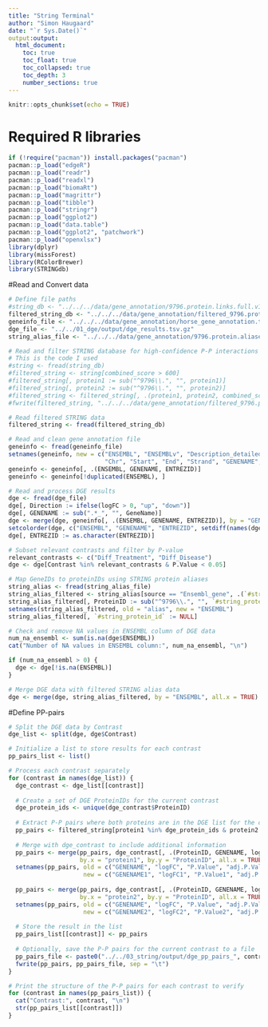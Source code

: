 ```yaml
---
title: "String Terminal"
author: "Simon Haugaard"
date: "`r Sys.Date()`"
output:output: 
  html_document:
    toc: true
    toc_float: true
    toc_collapsed: true
    toc_depth: 3
    number_sections: true
---
```


```r
knitr::opts_chunk$set(echo = TRUE)
```

# Required R libraries
```r
if (!require("pacman")) install.packages("pacman")
pacman::p_load("edgeR")
pacman::p_load("readr")
pacman::p_load("readxl")
pacman::p_load("biomaRt")
pacman::p_load("magrittr")
pacman::p_load("tibble")
pacman::p_load("stringr")
pacman::p_load("ggplot2")
pacman::p_load("data.table")
pacman::p_load("ggplot2", "patchwork")
pacman::p_load("openxlsx")
library(dplyr)
library(missForest)
library(RColorBrewer)
library(STRINGdb)


```

#Read and Convert data
```r
# Define file paths
#string_db <- "../../../data/gene_annotation/9796.protein.links.full.v12.0.txt.gz"
filtered_string_db <- "../../../data/gene_annotation/filtered_9796.protein.links.full.v12.0.txt.gz"
geneinfo_file <- "../../../data/gene_annotation/horse_gene_annotation.tsv.gz"
dge_file <- "../../01_dge/output/dge_results.tsv.gz"
string_alias_file <- "../../../data/gene_annotation/9796.protein.aliases.v12.0.txt.gz"

# Read and filter STRING database for high-confidence P-P interactions
# This is the code I used
#string <- fread(string_db)
#filtered_string <- string[combined_score > 600]
#filtered_string[, protein1 := sub("^9796\\.", "", protein1)]
#filtered_string[, protein2 := sub("^9796\\.", "", protein2)]
#filtered_string <- filtered_string[, .(protein1, protein2, combined_score)]
#fwrite(filtered_string, "../../../data/gene_annotation/filtered_9796.protein.links.full.v12.0.txt.gz", sep = "\t")

# Read filtered STRING data
filtered_string <- fread(filtered_string_db)

# Read and clean gene annotation file
geneinfo <- fread(geneinfo_file)
setnames(geneinfo, new = c("ENSEMBL", "ENSEMBLv", "Description_detailed", 
                           "Chr", "Start", "End", "Strand", "GENENAME", "ENTREZID", "Description"))
geneinfo <- geneinfo[, .(ENSEMBL, GENENAME, ENTREZID)]
geneinfo <- geneinfo[!duplicated(ENSEMBL), ]

# Read and process DGE results
dge <- fread(dge_file)
dge[, Direction := ifelse(logFC > 0, "up", "down")]
dge[, GENENAME := sub(".*_", "", GeneName)]
dge <- merge(dge, geneinfo[, .(ENSEMBL, GENENAME, ENTREZID)], by = "GENENAME", all.x = TRUE)
setcolorder(dge, c("ENSEMBL", "GENENAME", "ENTREZID", setdiff(names(dge), c("ENSEMBL", "GENENAME", "ENTREZID"))))
dge[, ENTREZID := as.character(ENTREZID)]

# Subset relevant contrasts and filter by P-value
relevant_contrasts <- c("Diff_Treatment", "Diff_Disease")
dge <- dge[Contrast %in% relevant_contrasts & P.Value < 0.05]

# Map GeneIDs to proteinIDs using STRING protein aliases
string_alias <- fread(string_alias_file)
string_alias_filtered <- string_alias[source == "Ensembl_gene", .(`#string_protein_id`, alias)]
string_alias_filtered[, ProteinID := sub("^9796\\.", "", `#string_protein_id`)]
setnames(string_alias_filtered, old = "alias", new = "ENSEMBL")
string_alias_filtered[, `#string_protein_id` := NULL]

# Check and remove NA values in ENSEMBL column of DGE data
num_na_ensembl <- sum(is.na(dge$ENSEMBL))
cat("Number of NA values in ENSEMBL column:", num_na_ensembl, "\n")

if (num_na_ensembl > 0) {
  dge <- dge[!is.na(ENSEMBL)]
}

# Merge DGE data with filtered STRING alias data
dge <- merge(dge, string_alias_filtered, by = "ENSEMBL", all.x = TRUE)
```

#Define PP-pairs
```r
# Split the DGE data by Contrast
dge_list <- split(dge, dge$Contrast)

# Initialize a list to store results for each contrast
pp_pairs_list <- list()

# Process each contrast separately
for (contrast in names(dge_list)) {
  dge_contrast <- dge_list[[contrast]]
  
  # Create a set of DGE ProteinIDs for the current contrast
  dge_protein_ids <- unique(dge_contrast$ProteinID)
  
  # Extract P-P pairs where both proteins are in the DGE list for the current contrast
  pp_pairs <- filtered_string[protein1 %in% dge_protein_ids & protein2 %in% dge_protein_ids]
  
  # Merge with dge_contrast to include additional information
  pp_pairs <- merge(pp_pairs, dge_contrast[, .(ProteinID, GENENAME, logFC, P.Value, adj.P.Val, Direction)], 
                    by.x = "protein1", by.y = "ProteinID", all.x = TRUE)
  setnames(pp_pairs, old = c("GENENAME", "logFC", "P.Value", "adj.P.Val", "Direction"), 
                     new = c("GENENAME1", "logFC1", "P.Value1", "adj.P.Val1", "Direction1"))
  
  pp_pairs <- merge(pp_pairs, dge_contrast[, .(ProteinID, GENENAME, logFC, P.Value, adj.P.Val, Direction)], 
                    by.x = "protein2", by.y = "ProteinID", all.x = TRUE)
  setnames(pp_pairs, old = c("GENENAME", "logFC", "P.Value", "adj.P.Val", "Direction"), 
                     new = c("GENENAME2", "logFC2", "P.Value2", "adj.P.Val2", "Direction2"))
  
  # Store the result in the list
  pp_pairs_list[[contrast]] <- pp_pairs
  
  # Optionally, save the P-P pairs for the current contrast to a file
  pp_pairs_file <- paste0("../../03_string/output/dge_pp_pairs_", contrast, ".tsv")
  fwrite(pp_pairs, pp_pairs_file, sep = "\t")
}

# Print the structure of the P-P pairs for each contrast to verify
for (contrast in names(pp_pairs_list)) {
  cat("Contrast:", contrast, "\n")
  str(pp_pairs_list[[contrast]])
}
```

